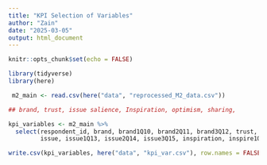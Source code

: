 ---
title: "KPI Selection of Variables"
author: "Zain"
date: "2025-03-05"
output: html_document
---

```{r setup, include=FALSE}
knitr::opts_chunk$set(echo = FALSE)
```

```{r}

library(tidyverse)
library(here)

```

```{r}

 m2_main <- read.csv(here("data", "reprocessed_M2_data.csv"))

```


```{r}
## brand, trust, issue salience, Inspiration, optimism, sharing, 

kpi_variables <- m2_main %>%
  select(respondent_id, brand, brand1Q10, brand2Q11, brand3Q12, trust, trust1Q5, trust2Q6, trust3Q7, 
         issue, issue1Q13, issue2Q14, issue3Q15, inspiration, inspire1Q8, inspire2Q9, feeloptimQ3.O1, gates_compare_other, content_type, market, OL, Base, po_base, posai, dochangemindQ2.O1, dolearnQ2.O2, dononeQ2.O5, doshareQ2.O3, dowriteQ2.O4)

write.csv(kpi_variables, here("data", "kpi_var.csv"), row.names = FALSE)

```          





